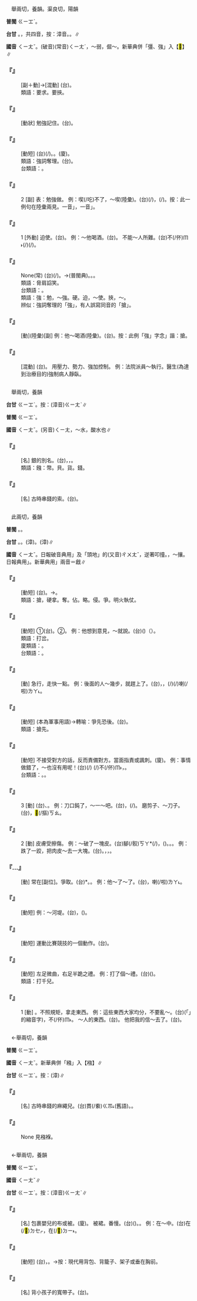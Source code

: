 
=={{ruby|強|ㄑㄧㄤˇ}}==

　舉兩切，養韻。渠良切，陽韻

'''普閩''' <rt>ㄍㄧㆲˋ</rt>{{ruby|。|ㄍㄧㆲˊ}}。

'''台甘''' {{ruby|(文)|ㄍㄧㆲˋ}}{{ruby|。|ㄍㄧㆲˊ}}。{{ruby|(語)|ㄍㄧㄢ˫}}，{{ruby|強|ㄍㄧㄢ˫}}{{ruby|乖|ㄍㄨㄞ}}{{ruby|。|ㄍㄧㆫ˫}}共四音，按：漳音。{{ruby|(文)|ㄍㄧㄤˋ}}。{{ruby|(語)|ㄍㄧㆧ˫}}∥

'''國音''' <rt>ㄑㄧㄤˇ</rt>。(破音)(常音)<rt>ㄑㄧㄤˊ</rt>，～弱{{ruby|。|ㄐㄧㄤˋ}}，倔～。新華典併「彊、強」入【<mark>&#xf9ee8;</mark>】∥

    

==='''『{{ruby|強|ㄑㄧㄤˇ}}{{ruby|求|ㄑㄧㄡˊ}}』'''===
: [副＋動]→[混動] (台){{ruby|硬|ㄫㄧ˫}}{{ruby|/|ㄫㆤ˫}}{{ruby|強|ㄍㄧㆲˊ}}{{ruby|<mark>&#xffa49;</mark>|ㆠㆤㆷ}}{{ruby|/|ㆠㄨㆤㆷ}}。
:類語：要求。要挾。
:
    

==='''『{{ruby|強|ㄑㄧㄤˇ}}{{ruby|記|ㄐㄧˋ}}』'''===
: [動狀] 勉強記住。(台){{ruby|硬|ㄫㄧ˫}}{{ruby|/|ㄫㆤ˫}}{{ruby|記|ㄍㄧ˪}}。
    

==='''『{{ruby|強|ㄑㄧㄤˇ}}{{ruby|辯|ㄅㄧㄢˋ}}』'''===
: [動短] (台){{ruby|無|ㆠㄜˊ}}{{ruby|道|ㄉㄜ˫}}{{ruby|理|ㄌㄧˋ}}{{ruby|<mark>&#xffa49;</mark>|ㆠㆤㆷ}}{{ruby|/|ㆠㄨㆤㆷ}}{{ruby|講|ㄍㆲˋ}}{{ruby|→|ㄍㆲ}}(/{{ruby|諍|ㄐㆪ˪}}){{ruby|到|ㄍㄚ˪}}{{ruby|有|ㄨ˫}}{{ruby|道|ㄉㄜ˫}}{{ruby|理|ㄌㄧˋ}}。{{ruby|硬|ㄫㄧ˫}}{{ruby|/|ㄫㆤ˫}}{{ruby|諍|ㄐㆪ˪}}。(廈){{ruby|死|ㄒㄧˋ}}{{ruby|諍|ㄐㆪ˪}}。
:類語：強詞奪理。(台){{ruby|硬|ㄫㆤ˫}}{{ruby|/|ㄫㄧ˫}}{{ruby|諍|ㄗㆥ˪}}{{ruby|/|ㄐㆪ˪}}。
:
:台類語：{{ruby|死|ㄒㄧˋ}}{{ruby|鴨|ㄚㆷ}}{{ruby|仔|ㄚ}}{{ruby|硬|ㄫㄧ˫}}{{ruby|/|ㄫㆤ˫}}{{ruby|嘴|ㄘㄨㄧ˪}}{{ruby|桮|ㄅㄨㆤ}}{{ruby|/|ㄅㆤ}}。
:
    

==='''『{{ruby|強|ㄑㄧㄤˇ}}』'''===
:2  [副] 表：勉強做。 例：喫(/吃)不了，～喫(陸彙)。(台){{ruby|食|ㄐㄧㄚㆷ ͘}}{{ruby|<mark>&#xffa45;</mark>|ㆠㆤ˫}}{{ruby|/|ㆠㄨㆤ˫}}{{ruby|了|ㄌㄧㄠˋ}}(/{{ruby|落|ㄌㄜㆷ ͘}}{{ruby|去|·ㄎㄧ˪}})，{{ruby|強|ㄍㄧㆲˊ}}{{ruby|食|ㄐㄧㄚㆷ ͘}}(/{{ruby|硬|ㄫㄧ˫}}{{ruby|/|ㄫㆤ˫}}{{ruby|強|ㄍㄧㆲ˫}}{{ruby|食|ㄐㄧㄚㆷ ͘}})。按：此一例句在陸彙兩見。一音{{ruby|「|ㄑㄧㄤˊ}}」，一音{{ruby|「|ㄑㄧㄤˇ}}」。
    

==='''『{{ruby|強|ㄑㄧㄤˇ}}』'''===
:1  [外動] 迫使。(台){{ruby|強|ㄍㄧㆲˊ}}{{ruby|迫|ㄅㄧㆤㆶ}}。 例：～他喝酒。(台){{ruby|強|ㄍㄧㆲˊ}}{{ruby|迫|ㄅㄧㆤㆶ}}{{ruby|伊|ㄧ}}{{ruby|食|ㄐㄧㄚㆷ ͘}}{{ruby|酒|ㄐㄧㄨˋ}}。 不能～人所難。(台)不(/伓)<rt>ㆬ˫</rt>{{ruby|通|ㄊㄤ}}{{ruby|強|ㄍㄧㆲˊ}}{{ruby|迫|ㄅㄧㆤㆶ}}{{ruby|人|ㄌㄤˊ}}{{ruby|做|ㄗㄨㆤ˪}}{{ruby|/|ㄗㄜ˪}}{{ruby|歹|ㄆㄞˋ}}{{ruby|/|ㄆㆮˋ}}{{ruby|勢|ㄙㆤ˪}}{{ruby|做|ㄗㄨㆤ˪}}{{ruby|/|ㄗㄜ˪}}{{ruby|丌|ㆤ}}{{ruby|載|ㄉㄞ˫}}(/{{ruby|戴|ㄉㄞ˪}}){{ruby|事|ㄐㄧ˪}}(/{{ruby|事|ㄉㄞ˫}}{{ruby|情|ㄐㄧ˪}})。
    

==='''『{{ruby|強|ㄑㄧㄤˇ}}{{ruby|顏|ㄧㄢˊ}}{{ruby|為|ㄨㄟˊ}}{{ruby|笑|ㄒㄧㄠˋ}}』'''===
: None(常) (台){{ruby|格|ㄍㄧㆤㆶ}}{{ruby|笑|ㄑㄧㄜ˪}}{{ruby|面|ㆠㄧㄣ˫}}(/{{ruby|勉|ㆠㄧㄢˋ}}{{ruby|強|ㄍㄧㆲˋ}}{{ruby|做|ㄗㄨㆤ˪}}{{ruby|/|ㄗㄜ˪}}{{ruby|出|ㄘㄨㆵ}}{{ruby|笑|ㄑㄧㄜ˪}}{{ruby|丌|ㆤ}}{{ruby|面|ㆠㄧㄣ˫}}{{ruby|容|ㄧㆲˊ}})。→{{ruby|<mark>&#xffcbc;</mark>|ㄉㆥ˪}}{{ruby|/|ㄉㆪ˪}}{{ruby|笑|ㄑㄧㄜ˪}}{{ruby|面|ㆠㄧㄣ˫}}(普閩典)。。{{ruby|<mark>&#xffa45;</mark>|ㆠㆤ˫}}{{ruby|/|ㆠㄨㆤ˫}}{{ruby|笑|ㄑㄧㄜ˪}}{{ruby|假|ㄍㆤˋ}}{{ruby|笑|ㄑㄧㄜ˪}}。
:類語：脅肩諂笑。
:
:台類語：{{ruby|<mark>&#xffcbc;</mark>|ㄉㆥ˪}}{{ruby|/|ㄉㆪ˪}}{{ruby|奸|ㄍㄢ}}{{ruby|臣|ㄒㄧㄣˊ}}{{ruby|仔|ㄚ}}{{ruby|笑|ㄑㄧㄜ˪}}。
:
:類語：強：勉，～強。硬。迫，～使。挾，{{ruby|要|ㄧㄠ}}～。
:
:辨似：強詞奪理的「強」，有人誤寫同音的「搶」。
:
    

==='''『{{ruby|強|ㄑㄧㄤˇ}}{{ruby|著|ㄓㄜ}}』'''===
: [動](陸彙)[副] 例：他～喝酒(陸彙)。(台){{ruby|伊|ㄧ}}{{ruby|勉|ㆠㄧㄢˋ}}{{ruby|強|ㄍㄧㆲˋ}}{{ruby|<mark>&#xffbf1;</mark>|ㄌㄧㆬ}}{{ruby|酒|ㄐㄧㄨˋ}}。按：此例「強」字念{{ruby|「|ㄑㄧㄤˇ}}」諧：搶。
    

==='''『{{ruby|強|ㄑㄧㄤˇ}}{{ruby|制|ㄓˋ}}』'''===
: [混動] (台){{ruby|強|ㄍㄧㆲˊ}}{{ruby|制|ㄗㆤ˪}}{{ruby|/|ㄐㄧ˪}}。 用壓力、勢力、強加控制。 例：法院派員～執行。醫生(為達到治療目的)強制病人靜臥。
    

=={{ruby|鏹|ㄑㄧㄤˇ}}==

　舉兩切，養韻

'''台甘''' <rt>ㄍㄧㆲˋ</rt>。按：(漳音)<rt>ㄍㄧㄤˋ</rt>∥

'''普閩''' <rt>ㄍㄧㆲˋ</rt>。

'''國音''' <rt>ㄑㄧㄤˇ</rt>。(另音)<rt>ㄑㄧㄤ</rt>，～水，酸水也∥

    

==='''『{{ruby|白|ㄅㄞˊ}}{{ruby|鏹|ㄑㄧㄤˇ}}』'''===
: [名] 銀的別名。(台){{ruby|古|ㄍㆦˋ}}{{ruby|時|ㄒㄧˊ}}{{ruby|指|ㄐㄧˋ}}{{ruby|錢|ㄐㆪˊ}}{{ruby|幣|ㄅㆤ˪}}，{{ruby|通|ㄊㆲ}}{{ruby|行|ㄏㄧㄥˊ}}{{ruby|丌|ㆤ}}{{ruby|貨|ㄏㄨㆤ˪}}{{ruby|/|ㄏㆤ˪}}{{ruby|幣|ㄅㆤ˪}}，{{ruby|錢|ㄐㆪˊ}}。
:類語：鏹：幣。貝。貨。錢。
:
    

==='''『{{ruby|鏹|ㄑㄧㄤˇ}}』'''===
: [名] 古時串錢的索。(台){{ruby|錢|ㄐㆪˊ}}{{ruby|絭|ㄍㆭ˪}}。
    

=={{ruby|搶|ㄑㄧㄤˇ}}==

　此兩切，養韻

'''普閩''' {{ruby|(文)|ㄑㄧㆲˋ}}。{{ruby|(白)|ㄑㄧㆫ}}。

'''台甘''' {{ruby|(文)|ㄑㄧㆲˋ}}。{{ruby|(語)|ㄑㄧㆫˋ}}。{{ruby|(文)|ㄑㄧㄤˋ}}(漳)。{{ruby|(語)|ㄑㄧㆧˋ}}(漳)∥

'''國音''' <rt>ㄑㄧㄤˇ</rt>。日報破音典用{{ruby|「|ㄑㄧㄤˇ}}{{ruby|、|ㄑㄧㄤ}}{{ruby|、|ㄔㄥ}}」及「頭{{ruby|搶|ㄑㄧㄤˇ}}地」的(又音)<rt>ㄔㄨㄤˇ</rt>{{ruby|。|ㄑㄧㄤ}}，逆著叩撞。{{ruby|(文)|ㄑㄧㄤˋ}}，～攘。日報典用{{ruby|「|ㄔㄥ}}」。新華典用{{ruby|「|ㄑㄧㄤˇ}}{{ruby|、|ㄑㄧㄤ}}」兩音＝戧∥

    

==='''『{{ruby|搶|ㄑㄧㄤˇ}}{{ruby|眼|ㄧㄢˇ}}』'''===
: [動短] (台){{ruby|映|ㄧㆩ˪}}{{ruby|目|ㆠㄚㆶ ͘}}。→{{ruby|影|ㄧㆩˋ}}{{ruby|目|ㆠㄚㆶ ͘}}。
:類語：搶，硬拿。奪。佔。略。侵。爭。明火執仗。
:
    

==='''『{{ruby|搶|ㄑㄧㄤˇ}}{{ruby|嘴|ㄗㄨㄟˇ}}』'''===
: [動短] ①(台){{ruby|搶|ㄑㄧㆧˋ}}{{ruby|/|ㄑㄧㆫˋ}}{{ruby|食|ㄐㄧㄚㆷ ͘}}。②{{ruby|爭|ㄗㆥ}}{{ruby|/|ㄐㆪ}}{{ruby|先|ㄒㄧㄥ}}{{ruby|發|ㄏㄨㄚㆵ}}{{ruby|言|ㆣㄧㄢˊ}}。 例：他想到意見，～就說。(台){{ruby|伊|ㄧ}}{{ruby|想|ㄒㄧㆧ˫}}{{ruby|/|ㄒㄧㆫ˫}}{{ruby|著|ㄉㄧㄜㆷ ͘}}({{ruby|好|ㄏㄜˋ}}){{ruby|意|ㄧ˪}}{{ruby|見|ㄍㄧㄢ˪}}（{{ruby|亦|ㄧㄚㆷ ͘}}{{ruby|無|ㆠㄜˊ}}{{ruby|等|ㄉㄢˋ}}{{ruby|別|ㄅㄚㆵ ͘}}{{ruby|人|ㄌㄤˊ}}{{ruby|講|ㄍㆲˋ}}{{ruby|→|ㄍㆲ}}{{ruby|完|ㄨㄢˊ}}）{{ruby|插|ㄘㄚㆷ}}{{ruby|嘴|ㄘㄨㄧ˪}}{{ruby|落|ㄌㄜㆷ ͘}}{{ruby|去|·ㄎㄧ˪}}{{ruby|講|ㄍㆲˋ}}。
:類語：打岔。
:
:廈類語：{{ruby|僭|ㄑㄧㆰ˪}}{{ruby|嘴|ㄘㄨㄧ˪}}。
:
:台類語：{{ruby|搢|ㄐㆪ˪}}{{ruby|嘴|ㄘㄨㄧ˪}}。
:
    

==='''『{{ruby|搶|ㄑㄧㄤˇ}}{{ruby|上|ㄕㄤˋ}}』'''===
: [動] 急行，走快一點。 例：後面的人～幾步，就趕上了。(台){{ruby|後|ㄠ˫}}{{ruby|面|ㆠㄧㄣ˫}}{{ruby|丌|ㆤ}}{{ruby|人|ㄌㄤˊ}}，{{ruby|行|ㄍㄧㆩˊ}}{{ruby|較|ㄎㄚㆷ}}{{ruby|緊|ㄍㄧㄣˋ}}{{ruby|幾|ㄍㄨㄧˋ}}{{ruby|步|ㄅㆦ˫}}，{{ruby|著|ㄉㄧㄜㆷ}}(/{{ruby|都|ㄉㄜ˫}}){{ruby|<mark>&#xf96a3;</mark>|ㄌㄧㆴ}}(/{{ruby|逐|ㄌㄧㆦㆶ}}){{ruby|會|ㄨㆤ˫}}{{ruby|/|ㆤ˫}}{{ruby|著|ㄉㄧㄜㆷ ͘}}喇(/啦)<rt>ㄌㄚ˪</rt>。
    

==='''『{{ruby|搶|ㄑㄧㄤˇ}}{{ruby|灘|ㄊㄢ}}』'''===
: [動短] (本為軍事用語)→轉喻：爭先恐後。(台){{ruby|搶|ㄑㄧㆧˋ}}{{ruby|/|ㄑㄧㆫˋ}}{{ruby|做|ㄗㄨㆤ˪}}{{ruby|/|ㄗㄜ˪}}{{ruby|前|ㄐㄧㄥˊ}}。
:類語：搶先。
:
    

==='''『{{ruby|搶|ㄑㄧㄤˇ}}{{ruby|白|ㄅㄞˊ}}』'''===
: [動短] 不接受對方的話，反而責備對方。當面指責或諷刺。(廈){{ruby|梢|ㄙㄠ}}{{ruby|殺|ㄙㄚㆵ}}。 例：事情做錯了，～也沒有用呢！(台){{ruby|載|ㄉㄞ˫}}(/{{ruby|戴|ㄉㄞ˪}}){{ruby|事|ㄐㄧ˪}} (/{{ruby|事|ㄉㄞ˫}}{{ruby|情|ㄐㄧ˪}}){{ruby|做|ㄗㄨㆤ˪}}{{ruby|/|ㄗㄜ˪}}{{ruby|了|ㄌㄧㄠˋ}}不(/伓)<rt>ㆬ˫</rt>{{ruby|著|ㄉㄧㄜㆷ ͘}}，{{ruby|責|ㄐㄧㆤㆶ}}{{ruby|備|ㄅㄧ˫}}{{ruby|亦|ㄧㄚㆷ ͘}}{{ruby|無|ㆠㄜˊ}}{{ruby|路|ㄌㆦ˫}}{{ruby|用|ㄧㄥ˫}}{{ruby|/|ㄧㆲ˫}}。
:台類語：{{ruby|拄|ㄉㄨˋ}}{{ruby|撞|ㄉㆭ˫}}。{{ruby|拄|ㄉㄨˋ}}{{ruby|觸|ㄉㄚㆶ}}。
:
    

==='''『{{ruby|搶|ㄑㄧㄤˇ}}』'''===
:3  [動] (台){{ruby|<mark>&#xffbc5;</mark>|ㄎㄠ}}、{{ruby|削|ㄒㄧㄚㆷ}}。 例：刀口鈍了，～一～吧。(台){{ruby|刀|ㄉㄜ}}{{ruby|芒|ㄇㆤˊ}}{{ruby|鈍|ㄉㄨㄣ}}{{ruby|去|·ㄎㄧ˪}}，{{ruby|加|ㄍㄚ}}{{ruby|削|ㄒㄧㄚㆷ}}{{ruby|削|ㄒㄧㄚㆷ}}(/{{ruby|<mark>&#xffbc5;</mark>|ㄎㄠ}}{{ruby|<mark>&#xffbc5;</mark>|ㄎㄠ}}){{ruby|咧|ㄌㆤ˪}}。 磨剪子、～刀子。(台){{ruby|磨|ㆠㄨㄚˊ}}{{ruby|鉸|ㄍㄚ}}{{ruby|刀|ㄉㄜ}}，<mark>&#xffbc5;</mark>(/摳)<rt>ㄎㄠ</rt>{{ruby|刀|ㄉㄜ}}{{ruby|肉|ㆠㄚㆷ}}。
    

==='''『{{ruby|搶|ㄑㄧㄤˇ}}』'''===
:2  [動] 皮膚受擦傷。 例：～破了一塊皮。(台)腳(/骹)<rt>ㄎㄚ</rt>{{ruby|或|ㄧㄚㆷ ͘}}{{ruby|手|ㄑㄧㄨˋ}}{{ruby|鑢|ㄌㄨ˪}}*(/{{ruby|擦|ㄘㆤ˪}}{{ruby|/|ㄘㄨㆤ˪}}){{ruby|一|ㄐㄧㆵ ͘}}{{ruby|下|ㆤ˫}}，{{ruby|<mark>&#xf9acf;</mark>|ㄌㄧㄨ˪}}({{ruby|一|ㄐㄧㆵ ͘}}{{ruby|塊|ㄉㆤ˪}}){{ruby|皮|ㄆㄨㆤˊ}}{{ruby|/|ㄆㆤˊ}}。{{ruby|鑢|ㄌㄨ˪}}{{ruby|破|ㄆㄨㄚ˪}}{{ruby|皮|ㄆㄨㆤˊ}}{{ruby|/|ㄆㆤˊ}}。{{ruby|鑢|ㄌㄨ˪}}{{ruby|一|ㄐㄧㆵ ͘}}{{ruby|空|ㄎㄤ}}。 例：跌了一跤，把肉皮～去一大塊。(台){{ruby|跋|ㄅㄨㄚㆷ ͘}}{{ruby|一|ㄐㄧㆵ ͘}}{{ruby|倒|ㄉㄜˋ}}。{{ruby|鑢|ㄌㄨ˪}}{{ruby|一|ㄐㄧㆵ ͘}}{{ruby|<mark>&#xf90c3;</mark>|ㄎㄤ}}，{{ruby|<mark>&#xf9acf;</mark>|ㄌㄧㄨ˪}}{{ruby|破|ㄆㄨㄚ˪}}{{ruby|一|ㄐㄧㆵ ͘}}{{ruby|塊|ㄉㆤ˪}}{{ruby|皮|ㄆㄨㆤˊ}}{{ruby|/|ㄆㆤˊ}}，{{ruby|真|ㄐㄧㄣ}}{{ruby|大|ㄉㄨㄚ˫}}{{ruby|塊|ㄉㆤ˪}}。
    

==='''『{{ruby|搶|ㄑㄧㄤˇ}}…{{ruby|先|ㄒㄧㄢ}}』'''===
: [動] 常在[副位]。爭取。(台){{ruby|搢|ㄐㆪ˪}}*{{ruby|做|ㄗㄨㆤ˪}}{{ruby|/|ㄗㄜ˪}}{{ruby|頭|ㄊㄠˊ}}{{ruby|前|ㄐㄧㄥˊ}}。{{ruby|搢|ㄐㆪ˪}}{{ruby|第|ㄉㄞ˫}}{{ruby|先|ㄒㄧㄥ}}。 例：他～了～了。(台){{ruby|伊|ㄧ}}{{ruby|搶|ㄑㄧㆧˋ}}{{ruby|/|ㄑㄧㆫˋ}}{{ruby|第|ㄉㄞ˫}}{{ruby|先|ㄒㄧㄥ}}，{{ruby|搢|ㄐㆪ˪}}{{ruby|做|ㄗㄨㆤ˪}}{{ruby|/|ㄗㄜ˪}}{{ruby|前|ㄐㄧㄥˊ}}{{ruby|去|ㄎㄧ˪}}喇(/啦)<rt>ㄌㄚ˪</rt>。
    

==='''『{{ruby|搶|ㄑㄧㄤˇ}}{{ruby|修|ㄒㄧㄡ}}』'''===
: [動短] 例：～河堤。(台){{ruby|溪|ㄎㄨㆤ}}{{ruby|/|ㄎㆤ}}{{ruby|岸|ㄏㄨㆩ˫}}{{ruby|因|ㄧㄣ}}{{ruby|大|ㄉㄨㄚ˫}}{{ruby|水|ㄗㄨㄧˋ}}{{ruby|崩|ㄅㄤ}}{{ruby|一|ㄐㄧㆵ ͘}}{{ruby|隙|ㄎㄧㄚㆷ}}，{{ruby|趕|ㄍㄨㆩˋ}}{{ruby|緊|ㄍㄧㄣˋ}}({{ruby|克|ㄎㄧㆤㆶ}}{{ruby|服|ㄏㆦㆶ ͘}}{{ruby|困|ㄎㄨㄣ˪}}{{ruby|難|ㄌㄢˊ}}){{ruby|著|ㄉㄧㆦㆶ ͘}}{{ruby|手|ㄑㄧㄨˋ}}{{ruby|修|ㄒㄧㄨ}}{{ruby|理|ㄌㄧˋ}}。
    

==='''『{{ruby|搶|ㄑㄧㄤˇ}}{{ruby|球|ㄑㄧㄡˊ}}』'''===
: [動短] 運動比賽競技的一個動作。(台){{ruby|搶|ㄑㄧㆧˋ}}{{ruby|/|ㄑㄧㆫˋ}}{{ruby|球|ㄍㄧㄨˊ}}。
    

==='''『{{ruby|搶|ㄑㄧㄤˇ}}{{ruby|跪|·ㄍㄨㄟˋ}}』'''===
: [動短] 左足微曲，右足半跪之禮。 例：打了個～禮。(台){{ruby|行|ㄍㄧㆩˊ}}{{ruby|一|ㄐㄧㆵ ͘}}{{ruby|個|ㆤˊ}}({{ruby|正|ㄐㄧㆩ˪}}{{ruby|骹|ㄎㄚ}}){{ruby|半|ㄅㄨㆩ˪}}{{ruby|跪|ㄍㄨㄧ˫}}{{ruby|丌|ㆤ}}{{ruby|禮|ㄌㆤˋ}}。
:類語：打千兒。
:
    

==='''『{{ruby|搶|ㄑㄧㄤˇ}}』'''===
:1  [動] {{ruby|(漳)|ㄑㄧㆧˋ}}{{ruby|(泉)|ㄑㄧㆫˋ}}。不照規矩，拿走東西。 例：這些東西大家均分，不要亂～。(台){{ruby|<mark>&#xf8f7a;</mark>|ㄐㄧㄚ}}(「{{ruby|此|ㄐㄧˋ}}{{ruby|地|ㄉㆤ˫}}{{ruby|/|ㄉㄨㆤ˫}}」的縮音字){{ruby|個|ㆤˊ}}{{ruby|物|ㄇㆭㆷ ͘}}{{ruby|/|ㄇㄧㆷ ͘}}{{ruby|大|ㄉㄞ˫}}{{ruby|家|ㄍㆤ}}{{ruby|平|ㄅㆥˊ}}{{ruby|/|ㄅㆪˊ}}{{ruby|分|ㄅㄨㄣ}}，不(/伓)<rt>ㆬ˫</rt>{{ruby|通|ㄊㄤ}}{{ruby|亂|ㄌㄨㄢ˫}}{{ruby|亂|ㄌㄨㄢ˫}}{{ruby|搶|ㄑㄧㆧˋ}}{{ruby|/|ㄑㄧㆫˋ}}。 ～人的東西。(台){{ruby|搶|ㄑㄧㆧˋ}}{{ruby|/|ㄑㄧㆫˋ}}{{ruby|人|ㄌㄤˊ}}{{ruby|丌|ㆤ}}{{ruby|物|ㄇㆭㆷ ͘}}{{ruby|/|ㄇㄧㆷ ͘}}。 他把我的信～去了。(台){{ruby|我|ㆣㄨㄚˋ}}{{ruby|丌|ㆤ}}{{ruby|批|ㄆㆤ}}{{ruby|/|ㄆㄨㆤ}}{{ruby|去|ㄎㄧ˪}}{{ruby|付|ㄏㆦ˫}}{{ruby|伊|ㄧ}}{{ruby|搶|ㄑㄧㆧˋ}}{{ruby|/|ㄑㄧㆫˋ}}{{ruby|去|ㄎㄧ˪}}。
    

=={{ruby|繈|ㄑㄧㄤˇ}}==

　←舉兩切，養韻

'''普閩''' <rt>ㄍㄧㆲˋ</rt>。

'''國音''' <rt>ㄑㄧㄤˇ</rt>。新華典併「繈」入【襁】∥

'''台甘''' <rt>ㄍㄧㆲˋ</rt>。按：{{ruby|(語)|ㄍㄧㄤˋ}}(漳)∥

    

==='''『{{ruby|繈|ㄑㄧㄤˇ}}』'''===
: [名] 古時串錢的麻繩兒。(台){{ruby|錢|ㄐㆪˊ}}貫(/絭)<rt>ㄍㆭ˪</rt>(舊語)。{{ruby|貫|ㄍㆭ˪}}{{ruby|錢|ㄐㆪˊ}}{{ruby|丌|ㆤ}}{{ruby|麻|ㄇㄨㄚˊ}}{{ruby|索|ㄙㄜㆷ}}{{ruby|仔|ㄚ}}。
    

==='''『{{ruby|繈|ㄑㄧㄤˇ}}{{ruby|<mark>&#xf9eea;</mark>|ㄅㄠˇ}}』'''===
: None 見襁褓。
    

=={{ruby|襁|ㄑㄧㄤˇ}}==

　←舉兩切，養韻

'''普閩''' <rt>ㄍㄧㆲˋ</rt>。

'''國音''' <rt>ㄑㄧㄤˇ</rt>∥

'''台甘''' <rt>ㄍㄧㆲˋ</rt>。按：(漳音)<rt>ㄍㄧㄤˋ</rt>∥

    

==='''『{{ruby|襁|ㄑㄧㄤˇ}}{{ruby|褓|ㄅㄠˇ}}』'''===
: [名] 包裹嬰兒的布或被。(廈){{ruby|帕|ㄆㆤ˪}}{{ruby|仔|ㄚ}}。 被裙。番慢。(台)({{ruby|包|ㄅㄠ}}{{ruby|紅|ㄤˊ}}{{ruby|嬰|ㆥ}}{{ruby|/|ㆪ}}{{ruby|仔|ㄚ}}{{ruby|丌|ㆤ}}){{ruby|負|ㄧㄤ˫}}{{ruby|/|ㆮ˫}}{{ruby|巾|ㄍㄧㄣ}}{{ruby|/|ㄍㄨㄣ}}。{{ruby|<mark>&#xffbc2;</mark>|ㄇㆦㆷ ͘}}{{ruby|被|ㄆㄨㆤ˫}}{{ruby|/|ㄆㆤ˫}}{{ruby|仔|ㄚ}}。 例：在～中。(台){{ruby|猶|ㄧㄠˋ}}在(/<mark>&#xf9549;</mark>)<rt>ㄉㆤㆷ</rt>{{ruby|用|ㄧㄥ˫}}{{ruby|/|ㄧㆲ˫}}{{ruby|<mark>&#xffbc2;</mark>|ㄇㆦㆷ ͘}}{{ruby|被|ㄆㄨㆤ˫}}{{ruby|/|ㄆㆤ˫}}{{ruby|仔|ㄚ}}{{ruby|包|ㄅㄠ}}，{{ruby|抱|ㄆㄜ˫}}在(/<mark>&#xf9853;</mark>)<rt>ㄉㄧ˫</rt>{{ruby|手|ㄑㄧㄨˋ}}{{ruby|裏|ㄌㄧㄣ˪}}{{ruby|丌|ㆤ}}{{ruby|時|ㄒㄧˊ}}{{ruby|陣|ㄗㄨㄣ˫}}。
    

==='''『{{ruby|襁|ㄑㄧㄤˇ}}{{ruby|負|ㄈㄨˋ}}』'''===
: [動短] (台){{ruby|用|ㄧㄥ˫}}{{ruby|/|ㄧㆲ˫}}{{ruby|布|ㄅㆦ˪}}{{ruby|包|ㄅㄠ}}{{ruby|幼|ㄧㄨ˪}}{{ruby|嬰|ㆥ}}{{ruby|/|ㆪ}}，{{ruby|綑|ㄎㄨㄣˋ}}{{ruby|起|·ㄎㄧˋ}}{{ruby|來|·ㄌㄞˊ}}{{ruby|負|ㄧㄤ˫}}{{ruby|/|ㆮ˫}}{{ruby|站|ㄉㆰ˪}}{{ruby|/|ㄉㄧㆰ˪}}{{ruby|尻|ㄎㄚ}}{{ruby|脊|ㄐㄧㄚㆷ}}{{ruby|胼|ㄆㄧㆩ}}。→按：現代用背包、背籠子、架子或垂在胸前。
    

==='''『{{ruby|襁|ㄑㄧㄤˇ}}』'''===
: [名] 背小孩子的寬帶子。(台){{ruby|襁|ㄍㄧㆲˋ}}。
    
